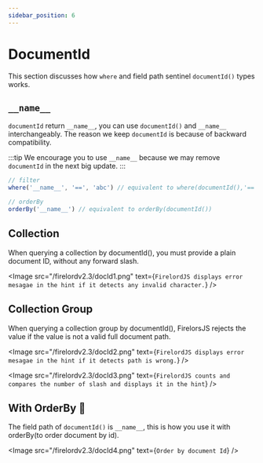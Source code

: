 ```yaml
---
sidebar_position: 6
---
```


# DocumentId

This section discusses how `where` and field path sentinel `documentId()` types works.


## `__name__`

`documentId` return `__name__`, you can use `documentId()` and `__name__` interchangeably. The reason we keep `documentId` is because of backward compatibility.

:::tip
We encourage you to use `__name__` because we may remove `documentId` in the next big update.
:::

```ts
// filter
where('__name__', '==', 'abc') // equivalent to where(documentId(),'==','abc')

// orderBy
orderBy('__name__') // equivalent to orderBy(documentId())
```

## Collection

When querying a collection by documentId(), you must provide a plain document ID, without any forward slash.

<Image
	src="/firelordv2.3/docId1.png"
	text={`FirelordJS displays error mesagae in the hint if it detects any invalid character.`}
/>

## Collection Group

When querying a collection group by documentId(), FirelorsJS rejects the value if the value is not a valid full document path.

<Image
	src="/firelordv2.3/docId2.png"
	text={`FirelordJS displays error mesagae in the hint if it detects path is wrong.`}
/>

<Image
	src="/firelordv2.3/docId3.png"
	text={`FirelordJS counts and compares the number of slash and displays it in the hint`}
/>

## With OrderBy 🦜

The field path of `documentId()` is `__name__`, this is how you use it with orderBy(to order document by id).

<Image src="/firelordv2.3/docId4.png" text={`Order by document Id`} />
